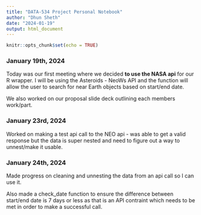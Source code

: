 ---
title: "DATA-534 Project Personal Notebook"
author: "Dhun Sheth"
date: "2024-01-19"
output: html_document
---

```{r setup, include=FALSE}
knitr::opts_chunk$set(echo = TRUE)
```

### January 19th, 2024
Today was our first meeting where we decided **to use the NASA api** for our R wrapper. I will be using the Asteroids - NeoWs API and the function will allow the user to search for near Earth objects based on start/end date. 

We also worked on our proposal slide deck outlining each members work/part.

### January 23rd, 2024
Worked on making a test api call to the NEO api - was able to get a valid response but the data is super nested and need to figure out a way to unnest/make it usable. 

### January 24th, 2024
Made progress on cleaning and unnesting the data from an api call so I can use it. 

Also made a check_date function to ensure the difference between start/end date is 7 days or less as that is an API contraint which needs to be met in order to make a successful call.